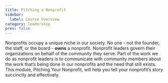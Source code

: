 ```yaml
---
title: Pitching a Nonprofit
sidebar:
  label: Course Overview
category: leadership
prev: false
---
```

Nonprofits occupy a unique niche in our society. No one - not the founder, the staff, or the board - **owns** a nonprofit. Nonprofit leaders govern their organizations on behalf of the community they serve. Part of the work we do as nonprofit leaders is to communicate with community members about the work that’s being done in our nonprofits and the need that still exists. This module, Pitching Your Nonprofit, will help you tell your nonprofit’s story succinctly and effectively.
